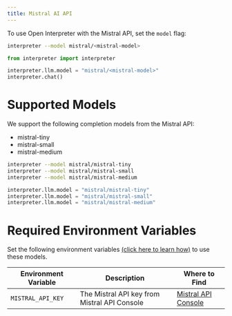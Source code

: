 ```yaml
---
title: Mistral AI API
---
```


To use Open Interpreter with the Mistral API, set the `model` flag:

<CodeGroup>

```bash Terminal
interpreter --model mistral/<mistral-model>
```

```python Python
from interpreter import interpreter

interpreter.llm.model = "mistral/<mistral-model>"
interpreter.chat()
```

</CodeGroup>

# Supported Models

We support the following completion models from the Mistral API:

- mistral-tiny
- mistral-small
- mistral-medium

<CodeGroup>

```bash Terminal
interpreter --model mistral/mistral-tiny
interpreter --model mistral/mistral-small
interpreter --model mistral/mistral-medium
```

```python Python
interpreter.llm.model = "mistral/mistral-tiny"
interpreter.llm.model = "mistral/mistral-small"
interpreter.llm.model = "mistral/mistral-medium"
```

</CodeGroup>

# Required Environment Variables

Set the following environment variables [(click here to learn how)](https://chat.openai.com/share/1062cdd8-62a1-4aa8-8ec9-eca45645971a) to use these models.

| Environment Variable | Description                                  | Where to Find                                      |
| -------------------- | -------------------------------------------- | -------------------------------------------------- |
| `MISTRAL_API_KEY`    | The Mistral API key from Mistral API Console | [Mistral API Console](https://console.mistral.ai/user/api-keys/) |
